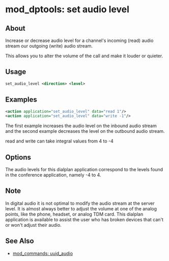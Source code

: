 
# mod_dptools: set audio level 

 

## About

Increase or decrease audio level for a channel's incoming (read) audio stream our outgoing (write) audio stream.

This allows you to alter the volume of the call and make it louder or quieter.

## Usage

```xml
set_audio_level <direction> <level>
```

## Examples

```xml
<action application="set_audio_level" data="read 1"/>
<action application="set_audio_level" data="write -1"/>
```

The first example increases the audio level on the inbound audio stream and the second example decreases the level on the outbound audio stream. 

read and write can take integral values from 4 to -4

## Options

The audio levels for this dialplan application correspond to the levels found in the conference application, namely -4 to 4.

## Note

In digital audio it is not optimal to modify the audio stream at the server level. It is almost always better to adjust the volume at one of the analog points, like the phone, headset, or analog TDM card. This dialplan application is available to assist the user who has broken devices that can't or won't adjust their audio.

## See Also

* [mod\_commands: uuid\_audio](../mod_commands_1966741.mdx#uuid_audio)


